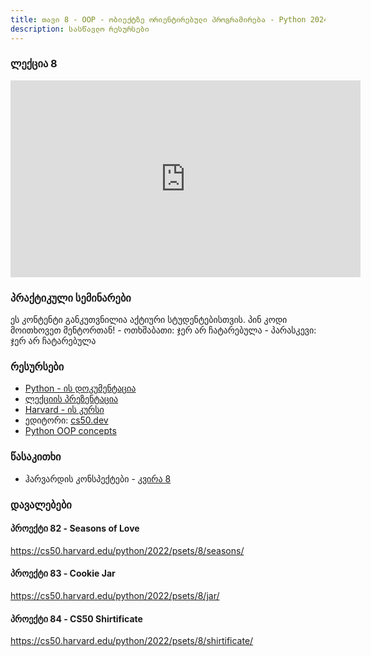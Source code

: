 ```yaml
---
title: თავი 8 - OOP - ობიექტზე ორიენტირებული პროგრამირება - Python 2024W
description: სასწავლო რესურსები
---
```


### ლექცია 8
<iframe width="560" height="315" src="https://www.youtube.com/embed/FVePVP3Xg6U" title="YouTube video player" frameBorder="0" allow="accelerometer; autoplay; clipboard-write; encrypted-media; gyroscope; picture-in-picture; web-share" allowFullScreen></iframe>

### პრაქტიკული სემინარები

<Card>
<PinCodeProtectedContent>
    <Locked>
        ეს კონტენტი განკუთვნილია აქტიური სტუდენტებისთვის.
        პინ კოდი მოითხოვეთ მენტორთან!
    </Locked>
    <Unlocked>
        - ოთხშაბათი: ჯერ არ ჩატარებულა
        - პარასკევი: ჯერ არ ჩატარებულა
    </Unlocked>
</PinCodeProtectedContent>
</Card>

### რესურსები
- [Python - ის დოკუმენტაცია](https://docs.python.org/3/library/)
- [ლექციის პრეზენტაცია](https://docs.google.com/presentation/d/1arUUGBiUqNWit-RvMO7F8COtPvSXc29tEd8CeiMzsiw/edit?usp=sharing)
- [Harvard - ის კურსი](https://cs50.harvard.edu/python/2022/)
- ედიტორი: [cs50.dev](https://cs50.dev/)
- [Python OOP concepts](https://www.geeksforgeeks.org/python-oops-concepts/)


### წასაკითხი
- ჰარვარდის კონსპექტები - [კვირა 8](https://cs50.harvard.edu/python/2022/notes/8/)

### დავალებები

#### პროექტი 82 - Seasons of Love
https://cs50.harvard.edu/python/2022/psets/8/seasons/

#### პროექტი 83 - Cookie Jar
https://cs50.harvard.edu/python/2022/psets/8/jar/

#### პროექტი 84 - CS50 Shirtificate
https://cs50.harvard.edu/python/2022/psets/8/shirtificate/